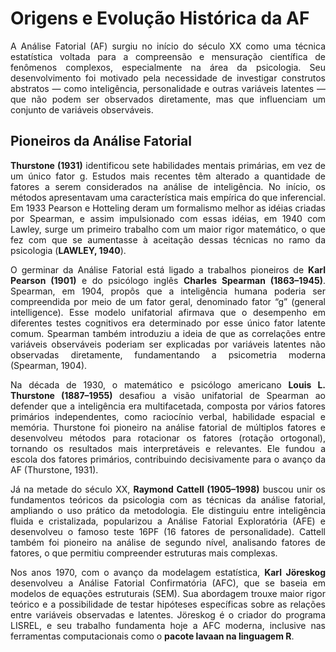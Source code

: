 

```{=html}
<style>
body{text-align: justify}
</style>
```

:::: progress
::: {.progress-bar style="width: 100%;"}
:::
::::

# **Origens e Evolução Histórica da AF**

A Análise Fatorial (AF) surgiu no início do século XX como uma técnica estatística voltada para a compreensão e mensuração científica de fenômenos complexos, especialmente na área da psicologia. Seu desenvolvimento foi motivado pela necessidade de investigar construtos abstratos — como inteligência, personalidade e outras variáveis latentes — que não podem ser observados diretamente, mas que influenciam um conjunto de variáveis observáveis.

## **Pioneiros da Análise Fatorial**



**Thurstone (1931)** identificou sete habilidades mentais primárias, em vez de um único fator g. Estudos mais recentes têm alterado a quantidade de fatores a serem considerados na análise de inteligência. No início, os métodos apresentavam uma característica mais empírica do que inferencial. Em 1933 Pearson e Hotteling deram um formalismo melhor as idéias criadas por Spearman, e assim impulsionado com essas idéias, em 1940 com Lawley, surge um primeiro trabalho com um maior rigor matemático, o que fez com que se aumentasse à aceitação dessas técnicas no ramo da psicologia (**LAWLEY, 1940**).

O germinar da Análise Fatorial está ligado a trabalhos pioneiros de **Karl Pearson (1901)** e do psicólogo inglês **Charles Spearman (1863–1945)**. Spearman, em 1904, propôs que a inteligência humana poderia ser compreendida por meio de um fator geral, denominado fator “g” (general intelligence). Esse modelo unifatorial afirmava que o desempenho em diferentes testes cognitivos era determinado por esse único fator latente comum. Spearman também introduziu a ideia de que as correlações entre variáveis observáveis poderiam ser explicadas por variáveis latentes não observadas diretamente, fundamentando a psicometria moderna (Spearman, 1904).


Na década de 1930, o matemático e psicólogo americano **Louis L. Thurstone (1887–1955)** desafiou a visão unifatorial de Spearman ao defender que a inteligência era multifacetada, composta por vários fatores primários independentes, como raciocínio verbal, habilidade espacial e memória. Thurstone foi pioneiro na análise fatorial de múltiplos fatores e desenvolveu métodos para rotacionar os fatores (rotação ortogonal), tornando os resultados mais interpretáveis e relevantes. Ele fundou a escola dos fatores primários, contribuindo decisivamente para o avanço da AF (Thurstone, 1931).


Já na metade do século XX, **Raymond Cattell (1905–1998)** buscou unir os fundamentos teóricos da psicologia com as técnicas da análise fatorial, ampliando o uso prático da metodologia. Ele distinguiu entre inteligência fluida e cristalizada, popularizou a Análise Fatorial Exploratória (AFE) e desenvolveu o famoso teste 16PF (16 fatores de personalidade). Cattell também foi pioneiro na análise de segundo nível, analisando fatores de fatores, o que permitiu compreender estruturas mais complexas.


Nos anos 1970, com o avanço da modelagem estatística, **Karl Jöreskog** desenvolveu a Análise Fatorial Confirmatória (AFC), que se baseia em modelos de equações estruturais (SEM). Sua abordagem trouxe maior rigor teórico e a possibilidade de testar hipóteses específicas sobre as relações entre variáveis observadas e latentes. Jöreskog é o criador do programa LISREL, e seu trabalho fundamenta hoje a AFC moderna, inclusive nas ferramentas computacionais como o **pacote lavaan na linguagem R**.



:::: progress
::: {.progress-bar style="width: 100%;"}
:::
::::